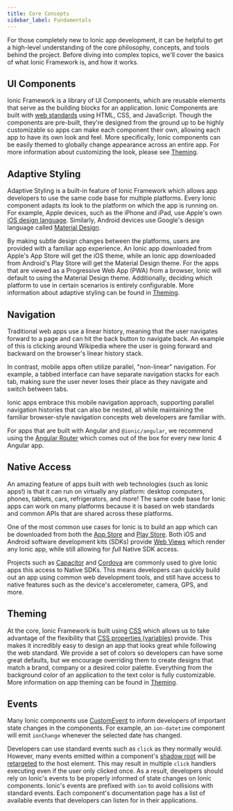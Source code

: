 ```yaml
---
title: Core Concepts
sidebar_label: Fundamentals
---
```


<head>
  <title>App Development Core Concepts and Tools - Ionic Framework API</title>
  <meta
    name="description"
    content="For those new to Ionic app development, a high-level understanding of the core concepts and tools behind the project helps. Read to learn more about Ionic API."
  />
</head>

For those completely new to Ionic app development, it can be helpful to get a high-level understanding of the core philosophy, concepts, and tools behind the project. Before diving into complex topics, we'll cover the basics of what Ionic Framework is, and how it works.

## UI Components

Ionic Framework is a library of UI Components, which are reusable elements that serve as the building blocks for an application. Ionic Components are built with [web standards](../reference/glossary.md#web-standards) using HTML, CSS, and JavaScript. Though the components are pre-built, they're designed from the ground up to be highly customizable so apps can make each component their own, allowing each app to have its own look and feel. More specifically, Ionic components can be easily themed to globally change appearance across an entire app. For more information about customizing the look, please see [Theming](../theming/basics.md).

## Adaptive Styling

Adaptive Styling is a built-in feature of Ionic Framework which allows app developers to use the same code base for multiple platforms. Every Ionic component adapts its look to the platform on which the app is running on. For example, Apple devices, such as the iPhone and iPad, use Apple's own <a href="https://www.apple.com/ios" target="_blank">iOS design language</a>. Similarly, Android devices use Google's design language called <a href="https://material.io/guidelines/" target="_blank">Material Design</a>.

By making subtle design changes between the platforms, users are provided with a familiar app experience. An Ionic app downloaded from Apple's App Store will get the iOS theme, while an Ionic app downloaded from Android's Play Store will get the Material Design theme. For the apps that are viewed as a Progressive Web App (PWA) from a browser, Ionic will default to using the Material Design theme. Additionally, deciding which platform to use in certain scenarios is entirely configurable. More information about adaptive styling can be found in [Theming](../theming/basics.md).

## Navigation

Traditional web apps use a linear history, meaning that the user navigates forward to a page and can hit the back button to navigate back.
An example of this is clicking around Wikipedia where the user is going forward and backward on the browser's linear history stack.

In contrast, mobile apps often utilize parallel, "non-linear" navigation. For example, a tabbed interface can have separate navigation stacks for each tab, making sure the user never loses their place as they navigate and switch between tabs.

Ionic apps embrace this mobile navigation approach, supporting parallel navigation histories that can also be nested, all while maintaining the familiar browser-style navigation concepts web developers are familiar with.

For apps that are built with Angular and `@ionic/angular`, we recommend using the <a href="https://angular.io/guide/router" target="_blank">Angular Router</a> which comes out of the box for every new Ionic 4 Angular app.

## Native Access

An amazing feature of apps built with web technologies (such as Ionic apps!) is that it can run on virtually any platform: desktop computers, phones, tablets, cars, refrigerators, and more! The same code base for Ionic apps can work on many platforms because it is based on web standards and common APIs that are shared across these platforms.

One of the most common use cases for Ionic is to build an app which can be downloaded from both the <a href="https://www.apple.com/ios/app-store/" target="_blank">App Store</a> and <a href="https://play.google.com/" target="_blank">Play Store</a>. Both iOS and Android software development kits (SDKs) provide [Web Views](webview) which render any Ionic app, while still allowing for <i>full</i> Native SDK access.

Projects such as <a href="https://capacitorjs.com/" target="_blank">Capacitor</a> and <a href="https://cordova.apache.org/" target="_blank">Cordova</a> are commonly used to give Ionic apps this access to Native SDKs. This means developers can quickly build out an app using common web development tools, and still have access to native features such as the device's accelerometer, camera, GPS, and more.

## Theming

At the core, Ionic Framework is built using <a href="https://developer.mozilla.org/en-US/docs/Web/CSS" target="_blank">CSS</a> which allows us to take advantage of the flexibility that <a href="https://developer.mozilla.org/en-US/docs/Web/CSS/Using_CSS_variables" target="_blank">CSS properties (variables)</a> provide. This makes it incredibly easy to design an app that looks great while following the web standard. We provide a set of colors so developers can have some great defaults, but we encourage overriding them to create designs that match a brand, company or a desired color palette. Everything from the background color of an application to the text color is fully customizable. More information on app theming can be found in [Theming](../theming/basics.md).

## Events

Many Ionic components use [CustomEvent](https://developer.mozilla.org/en-US/docs/Web/API/CustomEvent) to inform developers of important state changes in the components. For example, an `ion-datetime` component will emit `ionChange` whenever the selected date has changed.

Developers can use standard events such as `click` as they normally would. However, many events emitted within a component's [shadow root](../reference/glossary.md#shadow) will be [retargeted](https://dom.spec.whatwg.org/#retarget) to the host element. This may result in multiple `click` handlers executing even if the user only clicked once. As a result, developers should rely on Ionic's events to be properly informed of state changes on Ionic components. Ionic's events are prefixed with `ion` to avoid collisions with standard events. Each component's documentation page has a list of available events that developers can listen for in their applications.
